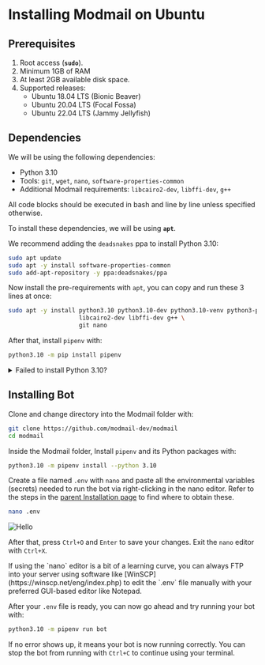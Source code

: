 
# Installing Modmail on Ubuntu

## Prerequisites

1. Root access (**`sudo`**).
2. Minimum 1GB of RAM
3. At least 2GB available disk space.
4. Supported releases:
   * Ubuntu 18.04 LTS (Bionic Beaver)
   * Ubuntu 20.04 LTS (Focal Fossa)
   * Ubuntu 22.04 LTS (Jammy Jellyfish)

## Dependencies

We will be using the following dependencies:

* Python 3.10
* Tools: `git`, `wget`, `nano`, `software-properties-common`
* Additional Modmail requirements: `libcairo2-dev`, `libffi-dev`, `g++`

<Callout emoji="ℹ️" type="info">
All code blocks should be executed in bash and line by line unless specified otherwise.
</Callout>

To install these dependencies, we will be using **`apt`**.

We recommend adding the `deadsnakes` ppa to install Python 3.10:

```bash
sudo apt update
sudo apt -y install software-properties-common
sudo add-apt-repository -y ppa:deadsnakes/ppa
```

Now install the pre-requirements with `apt`, you can copy and run these 3 lines at once:

```bash
sudo apt -y install python3.10 python3.10-dev python3.10-venv python3-pip \
                    libcairo2-dev libffi-dev g++ \
                    git nano
```

After that, install `pipenv` with:

```bash
python3.10 -m pip install pipenv
```

<details>

<summary>Failed to install Python 3.10?</summary>

You can manually compile Python instead of adding using the Deadsnakes PPA. Compiling Python may take a while (est. 5-10 minutes)

```bash
sudo apt update && sudo apt upgrade -y  # Update and upgrade all packages
sudo apt install -y software-properties-common \
                    libcairo2-dev libffi-dev g++ \
                    git wget nano \
                    build-essential zlib1g-dev libncurses5-dev \
                    libgdbm-dev libnss3-dev libssl-dev \
                    libreadline-dev libffi-dev libsqlite3-dev libbz2-dev
wget https://www.python.org/ftp/python/3.10.9/Python-3.10.9.tgz
tar xzf Python-3.10.9.tgz
cd Python-3.10.9
./configure --enable-optimizations 
make altinstall
```

</details>

## Installing Bot

Clone and change directory into the Modmail folder with:

```bash
git clone https://github.com/modmail-dev/modmail
cd modmail
```

Inside the Modmail folder, Install `pipenv` and its Python packages with:

```bash
python3.10 -m pipenv install --python 3.10
```

Create a file named `.env` with `nano` and paste all the environmental variables (secrets) needed to run the bot via right-clicking in the nano editor. Refer to the steps in the [parent Installation page](../#preparing-your-environmental-variables) to find where to obtain these.

```bash
nano .env
```

<Image src="/vps-env.png" alt="Hello" width={500} height={500} />

After that, press `Ctrl+O` and `Enter` to save your changes. Exit the `nano` editor with `Ctrl+X`.

<Callout emoji="ℹ️" type="info">
If using the `nano` editor is a bit of a learning curve, you can always FTP into your server using software like [WinSCP](https://winscp.net/eng/index.php) to edit the `.env` file manually with your preferred GUI-based editor like Notepad.
</Callout>

After your `.env` file is ready, you can now go ahead and try running your bot with:

```bash
python3.10 -m pipenv run bot
```

If no error shows up, it means your bot is now running correctly. You can stop the bot from running with `Ctrl+C` to continue using your terminal.
